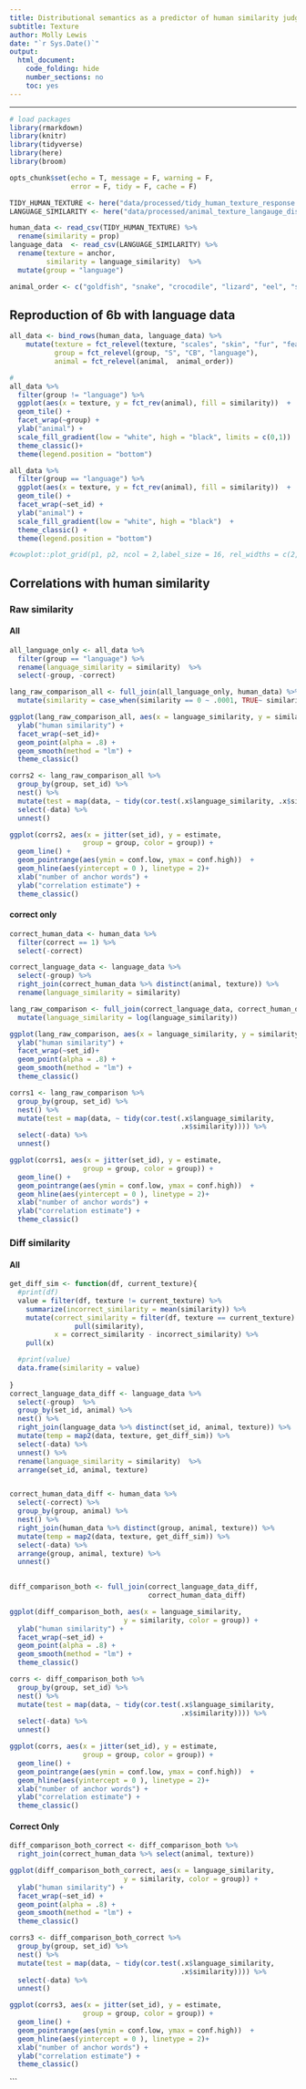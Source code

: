 ```yaml
---
title: Distributional semantics as a predictor of human similarity judgments
subtitle: Texture
author: Molly Lewis 
date: "`r Sys.Date()`"
output: 
  html_document:
    code_folding: hide
    number_sections: no
    toc: yes
---
```

  
******

```r

# load packages
library(rmarkdown)
library(knitr)
library(tidyverse)
library(here)
library(broom)

opts_chunk$set(echo = T, message = F, warning = F, 
               error = F, tidy = F, cache = F)
```

```r
TIDY_HUMAN_TEXTURE <- here("data/processed/tidy_human_texture_response.csv")
LANGUAGE_SIMILARITY <- here("data/processed/animal_texture_langauge_distances_with_anchors.csv")

human_data <- read_csv(TIDY_HUMAN_TEXTURE) %>%
  rename(similarity = prop)
language_data  <- read_csv(LANGUAGE_SIMILARITY) %>%
  rename(texture = anchor,
         similarity = language_similarity)  %>%
  mutate(group = "language")

animal_order <- c("goldfish", "snake", "crocodile", "lizard", "eel", "shark", "turtle", "toad", "dolphin", "frog", "worm", "elephant", "hippo", "rhino", "pig", "platypus", "seal","ferret", "gorilla", "sheep", "fox", "bear", "horse", "donkey", "cat", "penguin", "ostrich","flamingo", "peacock", "pigeon")
```

## Reproduction of 6b with language data
```r
all_data <- bind_rows(human_data, language_data) %>%
    mutate(texture = fct_relevel(texture, "scales", "skin", "fur", "feathers"),
           group = fct_relevel(group, "S", "CB", "language"),
           animal = fct_relevel(animal,  animal_order)) 

# 
all_data %>%
  filter(group != "language") %>%
  ggplot(aes(x = texture, y = fct_rev(animal), fill = similarity))  +
  geom_tile() +
  facet_wrap(~group) +
  ylab("animal") +
  scale_fill_gradient(low = "white", high = "black", limits = c(0,1))  +
  theme_classic()+
  theme(legend.position = "bottom")
```

```r
  
all_data %>%
  filter(group == "language") %>%
  ggplot(aes(x = texture, y = fct_rev(animal), fill = similarity))  +
  geom_tile() +
  facet_wrap(~set_id) +
  ylab("animal") +
  scale_fill_gradient(low = "white", high = "black")  +
  theme_classic() +
  theme(legend.position = "bottom")

#cowplot::plot_grid(p1, p2, ncol = 2,label_size = 16, rel_widths = c(2,1))
```

## Correlations with human similarity

### Raw similarity 
#### All
```r
all_language_only <- all_data %>%
  filter(group == "language") %>%
  rename(language_similarity = similarity)  %>%
  select(-group, -correct)

lang_raw_comparison_all <- full_join(all_language_only, human_data) %>%
  mutate(similarity = case_when(similarity == 0 ~ .0001, TRUE~ similarity))

ggplot(lang_raw_comparison_all, aes(x = language_similarity, y = similarity, color = group)) +
  ylab("human similarity") +
  facet_wrap(~set_id)+
  geom_point(alpha = .8) + 
  geom_smooth(method = "lm") +
  theme_classic()

corrs2 <- lang_raw_comparison_all %>%
  group_by(group, set_id) %>%
  nest() %>%
  mutate(test = map(data, ~ tidy(cor.test(.x$language_similarity, .x$similarity)))) %>%
  select(-data) %>%
  unnest() 

ggplot(corrs2, aes(x = jitter(set_id), y = estimate, 
                  group = group, color = group)) +
  geom_line() + 
  geom_pointrange(aes(ymin = conf.low, ymax = conf.high))  +
  geom_hline(aes(yintercept = 0 ), linetype = 2)+
  xlab("number of anchor words") +
  ylab("correlation estimate") +
  theme_classic()
```

#### correct only
```r
correct_human_data <- human_data %>%
  filter(correct == 1) %>%
  select(-correct)

correct_language_data <- language_data %>%
  select(-group) %>%
  right_join(correct_human_data %>% distinct(animal, texture)) %>%
  rename(language_similarity = similarity) 

lang_raw_comparison <- full_join(correct_language_data, correct_human_data) %>%
  mutate(language_similarity = log(language_similarity))

ggplot(lang_raw_comparison, aes(x = language_similarity, y = similarity, color = group)) +
  ylab("human similarity") +
  facet_wrap(~set_id)+
  geom_point(alpha = .8) + 
  geom_smooth(method = "lm") +
  theme_classic()

corrs1 <- lang_raw_comparison %>%
  group_by(group, set_id) %>%
  nest() %>%
  mutate(test = map(data, ~ tidy(cor.test(.x$language_similarity,
                                          .x$similarity)))) %>%
  select(-data) %>%
  unnest()

ggplot(corrs1, aes(x = jitter(set_id), y = estimate, 
                  group = group, color = group)) +
  geom_line() + 
  geom_pointrange(aes(ymin = conf.low, ymax = conf.high))  +
  geom_hline(aes(yintercept = 0 ), linetype = 2)+
  xlab("number of anchor words") +
  ylab("correlation estimate") +
  theme_classic()
```


### Diff similarity 
#### All
```r
get_diff_sim <- function(df, current_texture){
  #print(df)
  value = filter(df, texture != current_texture) %>%
    summarize(incorrect_similarity = mean(similarity)) %>%
    mutate(correct_similarity = filter(df, texture == current_texture) %>% 
                pull(similarity),
           x = correct_similarity - incorrect_similarity) %>%
    pull(x)

  #print(value)
  data.frame(similarity = value)
  
}
correct_language_data_diff <- language_data %>%
  select(-group)  %>%
  group_by(set_id, animal) %>%
  nest() %>%
  right_join(language_data %>% distinct(set_id, animal, texture)) %>%
  mutate(temp = map2(data, texture, get_diff_sim)) %>%
  select(-data) %>%
  unnest() %>%
  rename(language_similarity = similarity)  %>%
  arrange(set_id, animal, texture)


correct_human_data_diff <- human_data %>%
  select(-correct) %>%
  group_by(group, animal) %>%
  nest() %>%
  right_join(human_data %>% distinct(group, animal, texture)) %>%
  mutate(temp = map2(data, texture, get_diff_sim)) %>%
  select(-data) %>%
  arrange(group, animal, texture) %>%
  unnest()
  

diff_comparison_both <- full_join(correct_language_data_diff,
                                  correct_human_data_diff)

ggplot(diff_comparison_both, aes(x = language_similarity,
                            y = similarity, color = group)) +
  ylab("human similarity") +
  facet_wrap(~set_id) +
  geom_point(alpha = .8) + 
  geom_smooth(method = "lm") +
  theme_classic()

corrs <- diff_comparison_both %>%
  group_by(group, set_id) %>%
  nest() %>%
  mutate(test = map(data, ~ tidy(cor.test(.x$language_similarity, 
                                          .x$similarity)))) %>%
  select(-data) %>%
  unnest() 
```

```r
ggplot(corrs, aes(x = jitter(set_id), y = estimate, 
                  group = group, color = group)) +
  geom_line() + 
  geom_pointrange(aes(ymin = conf.low, ymax = conf.high))  +
  geom_hline(aes(yintercept = 0 ), linetype = 2)+
  xlab("number of anchor words") +
  ylab("correlation estimate") +
  theme_classic()
```

#### Correct Only
```r
diff_comparison_both_correct <- diff_comparison_both %>%
  right_join(correct_human_data %>% select(animal, texture))

ggplot(diff_comparison_both_correct, aes(x = language_similarity,
                            y = similarity, color = group)) +
  ylab("human similarity") +
  facet_wrap(~set_id) +
  geom_point(alpha = .8) + 
  geom_smooth(method = "lm") +
  theme_classic()

corrs3 <- diff_comparison_both_correct %>%
  group_by(group, set_id) %>%
  nest() %>%
  mutate(test = map(data, ~ tidy(cor.test(.x$language_similarity, 
                                          .x$similarity)))) %>%
  select(-data) %>%
  unnest() 

ggplot(corrs3, aes(x = jitter(set_id), y = estimate, 
                  group = group, color = group)) +
  geom_line() + 
  geom_pointrange(aes(ymin = conf.low, ymax = conf.high))  +
  geom_hline(aes(yintercept = 0 ), linetype = 2)+
  xlab("number of anchor words") +
  ylab("correlation estimate") +
  theme_classic()
```

```
